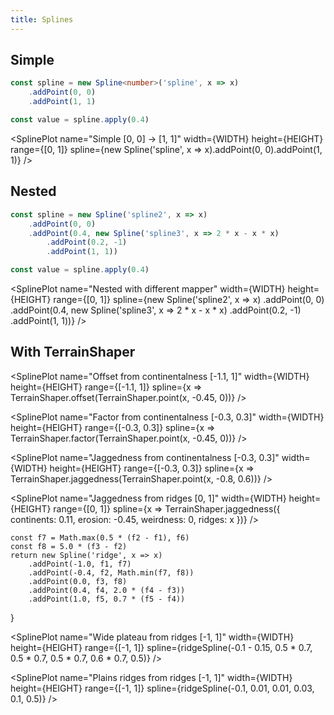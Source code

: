 ```yaml
---
title: Splines
---
```



## Simple

```ts
const spline = new Spline<number>('spline', x => x)
	.addPoint(0, 0)
	.addPoint(1, 1)

const value = spline.apply(0.4)
```

<SplinePlot name="Simple [0, 0] -> [1, 1]" width={WIDTH} height={HEIGHT} range={[0, 1]}
	spline={new Spline('spline', x => x).addPoint(0, 0).addPoint(1, 1)}	
/>

## Nested

```ts
const spline = new Spline('spline2', x => x)
	.addPoint(0, 0)
	.addPoint(0.4, new Spline('spline3', x => 2 * x - x * x)
		.addPoint(0.2, -1)
		.addPoint(1, 1))

const value = spline.apply(0.4)
```

<SplinePlot name="Nested with different mapper" width={WIDTH} height={HEIGHT} range={[0, 1]}
	spline={new Spline('spline2', x => x)
	.addPoint(0, 0)
	.addPoint(0.4, new Spline('spline3', x => 2 * x - x * x)
		.addPoint(0.2, -1)
		.addPoint(1, 1))}
/>

## With TerrainShaper

<SplinePlot name="Offset from continentalness [-1.1, 1]" width={WIDTH} height={HEIGHT} range={[-1.1, 1]}
	spline={x => TerrainShaper.offset(TerrainShaper.point(x, -0.45, 0))}
/>

<SplinePlot name="Factor from continentalness [-0.3, 0.3]" width={WIDTH} height={HEIGHT} range={[-0.3, 0.3]}
	spline={x => TerrainShaper.factor(TerrainShaper.point(x, -0.45, 0))}
/>

<SplinePlot name="Jaggedness from continentalness [-0.3, 0.3]" width={WIDTH} height={HEIGHT} range={[-0.3, 0.3]}
	spline={x => TerrainShaper.jaggedness(TerrainShaper.point(x, -0.8, 0.6))}
/>

<SplinePlot name="Jaggedness from ridges [0, 1]" width={WIDTH} height={HEIGHT} range={[0, 1]}
	spline={x => TerrainShaper.jaggedness({ continents: 0.11, erosion: -0.45, weirdness: 0, ridges: x })}
/>

	const f7 = Math.max(0.5 * (f2 - f1), f6)
	const f8 = 5.0 * (f3 - f2)
	return new Spline('ridge', x => x)
		.addPoint(-1.0, f1, f7)
		.addPoint(-0.4, f2, Math.min(f7, f8))
		.addPoint(0.0, f3, f8)
		.addPoint(0.4, f4, 2.0 * (f4 - f3))
		.addPoint(1.0, f5, 0.7 * (f5 - f4))
}

<SplinePlot name="Wide plateau from ridges [-1, 1]" width={WIDTH} height={HEIGHT} range={[-1, 1]}
	spline={ridgeSpline(-0.1 - 0.15, 0.5 * 0.7, 0.5 * 0.7, 0.5 * 0.7, 0.6 * 0.7, 0.5)}
/>

<SplinePlot name="Plains ridges from ridges [-1, 1]" width={WIDTH} height={HEIGHT} range={[-1, 1]}
	spline={ridgeSpline(-0.1, 0.01, 0.01, 0.03, 0.1, 0.5)}
/>
